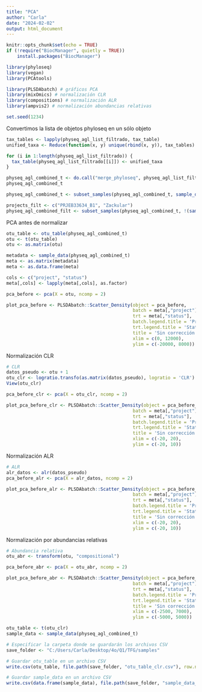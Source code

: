 ```yaml
---
title: "PCA"
author: "Carla"
date: "2024-02-02"
output: html_document
---
```


```r
knitr::opts_chunk$set(echo = TRUE)
if (!require("BiocManager", quietly = TRUE))
    install.packages("BiocManager")

library(phyloseq)
library(vegan)
library(PCAtools)

library(PLSDAbatch) # gráficos PCA 
library(mixOmics) # normalización CLR 
library(compositions) # normalización ALR
library(ampvis2) # normalización abundancias relativas 

set.seed(1234)
```

Convertimos la lista de objetos phyloseq en un sólo objeto 

```r
tax_tables <- lapply(physeq_agl_list_filtrado, tax_table)
unified_taxa <- Reduce(function(x, y) unique(rbind(x, y)), tax_tables)

for (i in 1:length(physeq_agl_list_filtrado)) {
  tax_table(physeq_agl_list_filtrado[[i]]) <- unified_taxa
}

physeq_agl_combined_t <- do.call("merge_phyloseq", physeq_agl_list_filtrado)
physeq_agl_combined_t

physeq_agl_combined_t <- subset_samples(physeq_agl_combined_t, sample_data(physeq_agl_combined_t)$status != "adenoma")

projects_filt <- c("PRJEB33634_B1", "Zackular")
physeq_agl_combined_filt <- subset_samples(physeq_agl_combined_t, !(sample_data(physeq_agl_combined_t)$project %in% projects_filt))

```

PCA antes de normalizar 

```r
otu_table <- otu_table(physeq_agl_combined_t)
otu <- t(otu_table)
otu <- as.matrix(otu)

metadata <- sample_data(physeq_agl_combined_t)
meta <- as.matrix(metadata)
meta <- as.data.frame(meta)

cols <- c("project", "status")
meta[,cols] <- lapply(meta[,cols], as.factor)

pca_before <- pca(X = otu, ncomp = 2)

plot_pca_before <- PLSDAbatch::Scatter_Density(object = pca_before,
                                               batch = meta[,"project"],
                                               trt = meta[,"status"],
                                               batch.legend.title = 'Project',
                                               trt.legend.title = 'Status',
                                               title = 'Sin corrección',
                                               xlim = c(0, 12000), 
                                               ylim = c(-20000, 8000))
```

Normalización CLR 

```r
# CLR
datos_pseudo <- otu + 1
otu_clr <- logratio.transfo(as.matrix(datos_pseudo), logratio = 'CLR') 
View(otu_clr)

pca_before_clr <- pca(X = otu_clr, ncomp = 2)

plot_pca_before_clr <- PLSDAbatch::Scatter_Density(object = pca_before_clr,
                                               batch = meta[,"project"],
                                               trt = meta[,"status"],
                                               batch.legend.title = 'Project',
                                               trt.legend.title = 'Status',
                                               title = 'Sin corrección',
                                               xlim = c(-20, 20), 
                                               ylim = c(-20, 10))
```

Normalización ALR 

```r
# ALR 
alr_datos <- alr(datos_pseudo)
pca_before_alr <- pca(X = alr_datos, ncomp = 2)

plot_pca_before_alr <- PLSDAbatch::Scatter_Density(object = pca_before_alr,
                                               batch = meta[,"project"],
                                               trt = meta[,"status"],
                                               batch.legend.title = 'Project',
                                               trt.legend.title = 'Status',
                                               title = 'Sin corrección',
                                               xlim = c(-20, 20), 
                                               ylim = c(-20, 10))
```

Normalización por abundancias relativas 

```r
# Abundancia relativa 
otu_abr <- transform(otu, "compositional")

pca_before_abr <- pca(X = otu_abr, ncomp = 2)

plot_pca_before_abr <- PLSDAbatch::Scatter_Density(object = pca_before_abr,
                                               batch = meta[,"project"],
                                               trt = meta[,"status"],
                                               batch.legend.title = 'Project',
                                               trt.legend.title = 'Status',
                                               title = 'Sin corrección',
                                               xlim = c(-2500, 7000), 
                                               ylim = c(-5000, 5000))
```

```r
otu_table <- t(otu_clr)
sample_data <- sample_data(physeq_agl_combined_t)

# Especificar la carpeta donde se guardarán los archivos CSV
save_folder <- "C:/Users/Carla/Desktop/4o/Q1/TFG/samples"

# Guardar otu_table en un archivo CSV
write.csv(otu_table, file.path(save_folder, "otu_table_clr.csv"), row.names = TRUE)

# Guardar sample_data en un archivo CSV
write.csv(data.frame(sample_data), file.path(save_folder, "sample_data_clr.csv"), row.names = TRUE)
```
